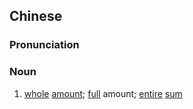 {{also|全数}}
==Chinese==
{{zh-forms|s=全数}}

===Pronunciation===
{{zh-pron
|m=quánshù
|c=cyun4 sou3
|h=pfs=chhiòn-su
|mn=choân-sò͘
|cat=n
}}

===Noun===
{{zh-noun}}

# [[whole]] [[amount]]; [[full]] amount; [[entire]] [[sum]]